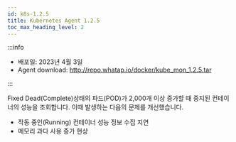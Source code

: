```yaml
---
id: k8s-1.2.5
title: Kubernetes Agent 1.2.5
toc_max_heading_level: 2
---
```



:::info

* 배포일: 2023년 4월 3일
* Agent download: http://repo.whatap.io/docker/kube_mon_1.2.5.tar

:::

<p><Status>Fixed</Status> Dead(Complete)상태의 파드(POD)가 2,000개 이상 증가할 때 중지된 컨테이너의 성능을 조회합니다. 이때 발생하는 다음의 문제를 개선했습니다.</p>

- 작동 중인(Running) 컨테이너 성능 정보 수집 지연
- 메모리 과다 사용 증가 현상
